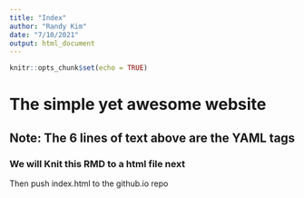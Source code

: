 ```yaml
---
title: "Index"
author: "Randy Kim"
date: "7/10/2021"
output: html_document
---
```


```r
knitr::opts_chunk$set(echo = TRUE)
```

# The simple yet awesome website
## Note: The 6 lines of text above are the YAML tags
### We will Knit this RMD to a html file next
Then push index.html to the github.io repo